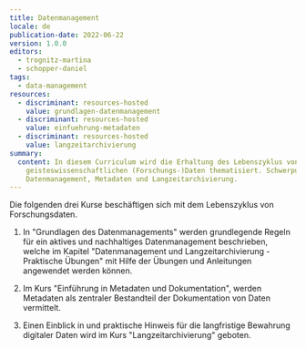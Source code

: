 ```yaml
---
title: Datenmanagement
locale: de
publication-date: 2022-06-22
version: 1.0.0
editors:
  - trognitz-martina
  - schopper-daniel
tags:
  - data-management
resources:
  - discriminant: resources-hosted
    value: grundlagen-datenmanagement
  - discriminant: resources-hosted
    value: einfuehrung-metadaten
  - discriminant: resources-hosted
    value: langzeitarchivierung
summary:
  content: In diesem Curriculum wird die Erhaltung des Lebenszyklus von
    geisteswissenschaftlichen (Forschungs-)Daten thematisiert. Schwerpunkte sind
    Datenmanagement, Metadaten und Langzeitarchivierung.
---
```

Die folgenden drei Kurse beschäftigen sich mit dem Lebenszyklus von Forschungsdaten.

1. In "Grundlagen des Datenmanagements" werden grundlegende Regeln für ein aktives und nachhaltiges Datenmanagement beschrieben, welche im Kapitel "Datenmanagement und Langzeitarchivierung - Praktische Übungen" mit Hilfe der Übungen und Anleitungen angewendet werden können.

2. Im Kurs "Einführung in Metadaten und Dokumentation", werden Metadaten als zentraler Bestandteil der Dokumentation von Daten vermittelt.

3. Einen Einblick in und praktische Hinweis für die langfristige Bewahrung digitaler Daten wird im Kurs "Langzeitarchivierung" geboten.
